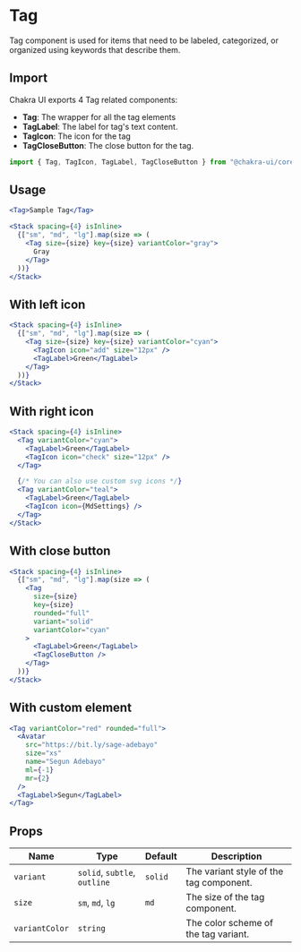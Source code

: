 # Tag

Tag component is used for items that need to be labeled, categorized, or
organized using keywords that describe them.

## Import

Chakra UI exports 4 Tag related components:

- **Tag**: The wrapper for all the tag elements
- **TagLabel**: The label for tag's text content.
- **TagIcon**: The icon for the tag
- **TagCloseButton**: The close button for the tag.

```js
import { Tag, TagIcon, TagLabel, TagCloseButton } from "@chakra-ui/core";
```

## Usage

```jsx
<Tag>Sample Tag</Tag>
```

```jsx
<Stack spacing={4} isInline>
  {["sm", "md", "lg"].map(size => (
    <Tag size={size} key={size} variantColor="gray">
      Gray
    </Tag>
  ))}
</Stack>
```

## With left icon

```jsx
<Stack spacing={4} isInline>
  {["sm", "md", "lg"].map(size => (
    <Tag size={size} key={size} variantColor="cyan">
      <TagIcon icon="add" size="12px" />
      <TagLabel>Green</TagLabel>
    </Tag>
  ))}
</Stack>
```

## With right icon

```jsx
<Stack spacing={4} isInline>
  <Tag variantColor="cyan">
    <TagLabel>Green</TagLabel>
    <TagIcon icon="check" size="12px" />
  </Tag>

  {/* You can also use custom svg icons */}
  <Tag variantColor="teal">
    <TagLabel>Green</TagLabel>
    <TagIcon icon={MdSettings} />
  </Tag>
</Stack>
```

## With close button

```jsx
<Stack spacing={4} isInline>
  {["sm", "md", "lg"].map(size => (
    <Tag
      size={size}
      key={size}
      rounded="full"
      variant="solid"
      variantColor="cyan"
    >
      <TagLabel>Green</TagLabel>
      <TagCloseButton />
    </Tag>
  ))}
</Stack>
```

## With custom element

```jsx
<Tag variantColor="red" rounded="full">
  <Avatar
    src="https://bit.ly/sage-adebayo"
    size="xs"
    name="Segun Adebayo"
    ml={-1}
    mr={2}
  />
  <TagLabel>Segun</TagLabel>
</Tag>
```

## Props

| Name           | Type                         | Default | Description                             |
| -------------- | ---------------------------- | ------- | --------------------------------------- |
| `variant`      | `solid`, `subtle`, `outline` | `solid` | The variant style of the tag component. |
| `size`         | `sm`, `md`, `lg`             | `md`    | The size of the tag component.          |
| `variantColor` | `string`                     |         | The color scheme of the tag variant.    |

